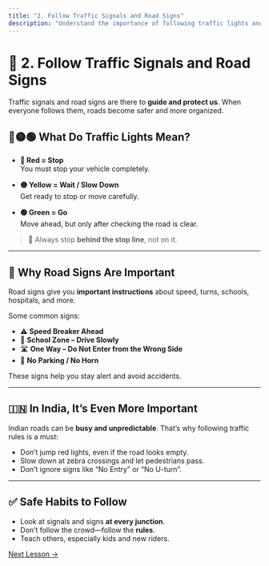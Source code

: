 ```yaml
---
title: "2. Follow Traffic Signals and Road Signs"
description: "Understand the importance of following traffic lights and road signs in India."
---
```


# 🚦 2. Follow Traffic Signals and Road Signs

Traffic signals and road signs are there to **guide and protect us**. When everyone follows them, roads become safer and more organized.

## 🔴🟡🟢 What Do Traffic Lights Mean?

- **🔴 Red = Stop**  
  You must stop your vehicle completely.

- **🟡 Yellow = Wait / Slow Down**  
  Get ready to stop or move carefully.

- **🟢 Green = Go**  
  Move ahead, but only after checking the road is clear.

> 🛑 Always stop **behind the stop line**, not on it.

---

## 🚧 Why Road Signs Are Important

Road signs give you **important instructions** about speed, turns, schools, hospitals, and more.

Some common signs:

- ⚠️ **Speed Breaker Ahead**
- 🚸 **School Zone – Drive Slowly**
- 🛣️ **One Way – Do Not Enter from the Wrong Side**
- 🚫 **No Parking / No Horn**

These signs help you stay alert and avoid accidents.

---

## 🇮🇳 In India, It’s Even More Important

Indian roads can be **busy and unpredictable**. That’s why following traffic rules is a must:

- Don’t jump red lights, even if the road looks empty.
- Slow down at zebra crossings and let pedestrians pass.
- Don’t ignore signs like “No Entry” or “No U-turn”.

---

## ✅ Safe Habits to Follow

- Look at signals and signs **at every junction**.
- Don’t follow the crowd—follow the **rules**.
- Teach others, especially kids and new riders.

[Next Lesson →](/course/speed-limits-and-safe-driving)

